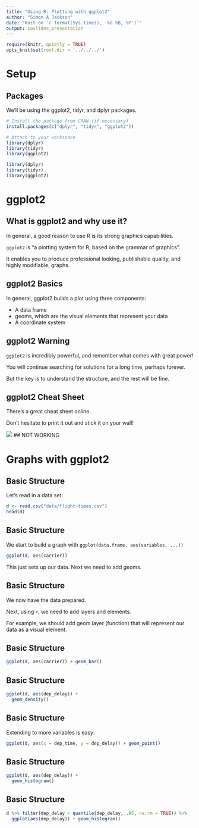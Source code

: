 ```yaml
---
title: "Using R: Plotting with ggplot2"
author: "Simon A Jackson"
date: "Knit on `r format(Sys.time(), '%d %B, %Y')`"
output: ioslides_presentation
---
```


```r
require(knitr, quietly = TRUE)
opts_knit$set(root.dir = '../../../')
```

# Setup

## Packages

We'll be using the ggplot2, tidyr, and dplyr packages.

```r
# Install the package from CRAN (if necessary)
install.packages(c("dplyr", "tidyr", "ggplot2"))

# Attach to your workspace
library(dplyr)
library(tidyr)
library(ggplot2)
```
```r
library(dplyr)
library(tidyr)
library(ggplot2)
```

# ggplot2

## What is ggplot2 and why use it?

In general, a good reason to use R is its strong graphics capabilities.

`ggplot2` is "a plotting system for R, based on the grammar of graphics".

It enables you to produce professional looking, publishable quality, and highly modifiable, graphs.

## ggplot2 Basics

In general, ggplot2 builds a plot using three components:

- A data frame
- geoms, which are the visual elements that represent your data
- A coordinate system

## ggplot2 Warning

`ggplot2` is incredibly powerful, and remember what comes with great power!

You will continue searching for solutions for a long time, perhaps forever.

But the key is to understand the structure, and the rest will be fine.

## ggplot2 Cheat Sheet

There's a great cheat sheet online.

Don't hesitate to print it out and stick it on your wall!

![]("Rmd/img/ggplot-cheat-sheet-on-wall.jpg")  ## NOT WORKING

# Graphs with ggplot2

## Basic Structure

Let's read in a data set:

```r
d <- read.csv("data/flight-times.csv")
head(d)
```

## Basic Structure

We start to build a graph with `ggplot(data.frame, aes(variables, ...))`

```r
ggplot(d, aes(carrier))
```

This just sets up our data. Next we need to add geoms.

## Basic Structure

We now have the data prepared.

Next, using `+`, we need to add layers and elements.

For example, we should add geom layer (function) that will represent our data as a visual element.

## Basic Structure

```r
ggplot(d, aes(carrier)) + geom_bar()
```

## Basic Structure

```r
ggplot(d, aes(dep_delay)) +
  geom_density()
```

## Basic Structure

Extending to more variables is easy:

```r
ggplot(d, aes(x = dep_time, y = dep_delay)) + geom_point()
```










## Basic Structure

```r
ggplot(d, aes(dep_delay)) +
  geom_histogram()
```

## Basic Structure

```r
d %>% filter(dep_delay < quantile(dep_delay, .95, na.rm = TRUE)) %>%
  ggplot(aes(dep_delay)) + geom_histogram()
```

